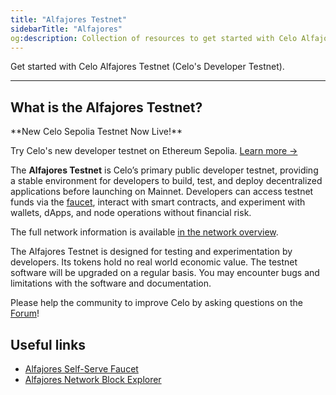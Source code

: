 ```yaml
---
title: "Alfajores Testnet"
sidebarTitle: "Alfajores"
og:description: Collection of resources to get started with Celo Alfajores Testnet (Celo's Developer Testnet).
---
```


Get started with Celo Alfajores Testnet (Celo's Developer Testnet).

---

## What is the Alfajores Testnet?

<Tip>
**New Celo Sepolia Testnet Now Live!**

Try Celo's new developer testnet on Ethereum Sepolia.
[Learn more →](/infra-partners/notices/celo-sepolia-launch)
</Tip>

The **Alfajores Testnet** is Celo’s primary public developer testnet, providing a stable environment for developers to build, test, and deploy decentralized applications before launching on Mainnet. Developers can access testnet funds via the [faucet](https://faucet.celo.org/alfajores), interact with smart contracts, and experiment with wallets, dApps, and node operations without financial risk.

The full network information is available [in the network overview](/network#celo-alfajores-testnet).

<Warning>
The Alfajores Testnet is designed for testing and experimentation by developers. Its tokens hold no real world economic value. The testnet software will be upgraded on a regular basis. You may encounter bugs and limitations with the software and documentation.
</Warning>

Please help the community to improve Celo by asking questions on the [Forum](https://forum.celo.org/c/testnets/alfajores-testnet/6)!

## Useful links

- [Alfajores Self-Serve Faucet](https://faucet.celo.org/alfajores)
- [Alfajores Network Block Explorer](https://celo-alfajores.blockscout.com/)